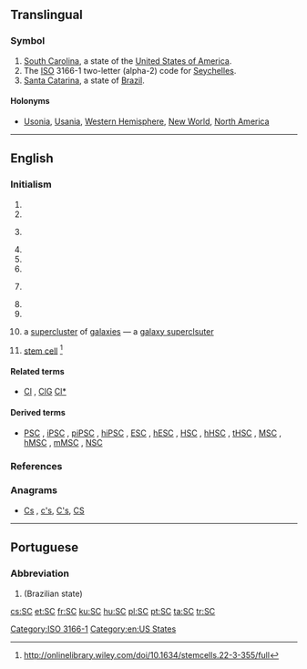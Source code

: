 {{also|Sc|S.C.|sc.|.sc}}
==Translingual==

===Symbol===
{{head|mul|symbol}}

# [[South Carolina]], a state of the [[United States of America]].
# The [[ISO]] 3166-1 two-letter (alpha-2) code for [[Seychelles]].
# [[Santa Catarina]], a state of [[Brazil]].

====Holonyms====
*[[Usonia]], [[Usania]], [[Western Hemisphere]], [[New World]], [[North America]]

[[Category:ISO 3166-1]]

----

==English==

===Initialism===
{{en-initialism}}

# {{initialism of|Superior Court}}
# {{initialism of|Supreme Court}}
# {{initialism of|StarCraft}} {{gloss|a strategy [[PC]] game}}
# {{initialism of|status conference|Status Conference}}
# {{initialism of|Settlement Conference}}
# {{initialism of|[[small|Small]] [[claims|Claims]]}}
# {{initialism of|State College}} {{gloss|as used with proper names}}
# {{initialism of|Senior Counsel}}
# {{initialism of|w:Security Council of the United Nations|Security Council of the United Nations}}
# {{context|astronomy|lang=en}} a [[supercluster]] of [[galaxies]] &mdash; a [[galaxy superclsuter]]
# {{context|biology|lang=en}} [[stem cell]] <ref> http://onlinelibrary.wiley.com/doi/10.1634/stemcells.22-3-355/full </ref>

====Related terms====
* {{sense|galaxy supercluster}} [[Cl]] , [[ClG]] [[Cl*]]

====Derived terms====
* {{sense|stem cell}} [[PSC]] , [[iPSC]] , [[piPSC]] , [[hiPSC]] , [[ESC]] , [[hESC]] , [[HSC]] , [[hHSC]] , [[tHSC]] , [[MSC]] , [[hMSC]] , [[mMSC]] , [[NSC]]

===References===
<references/>

===Anagrams===
* [[Cs#English|Cs]] , [[c's#English|c's]], [[C's#English|C's]], [[CS#English|CS]]

[[Category:en:US States]]

----

==Portuguese==

===Abbreviation===
{{head|pt|abbreviation}}

# {{abbreviation of|Santa Catarina|lang=pt}} (Brazilian state)

[[cs:SC]]
[[et:SC]]
[[fr:SC]]
[[ku:SC]]
[[hu:SC]]
[[pl:SC]]
[[pt:SC]]
[[ta:SC]]
[[tr:SC]]
